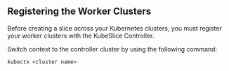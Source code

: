 ## Registering the Worker Clusters
Before creating a slice across your Kubernetes clusters, you must register your worker 
clusters with the KubeSlice Controller.

Switch context to the controller cluster by using the following command:

```
kubectx <cluster name>
```